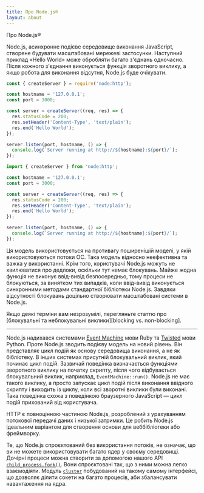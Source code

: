 ```yaml
---
title: Про Node.js®
layout: about
---
```


Про Node.js®

Node.js, асинхронне подієве середовище виконання JavaScript, створене будувати масштабовані мережеві застосунки. Наступний приклад «Hello World» може обробляти багато з'єднань одночасно. Після кожного з'єднання виконується функція зворотного виклику, а якщо робота для виконання відсутня, Node.js буде очікувати.

```cjs
const { createServer } = require('node:http');

const hostname = '127.0.0.1';
const port = 3000;

const server = createServer((req, res) => {
  res.statusCode = 200;
  res.setHeader('Content-Type', 'text/plain');
  res.end('Hello World');
});

server.listen(port, hostname, () => {
  console.log(`Server running at http://${hostname}:${port}/`);
});
```

```mjs
import { createServer } from 'node:http';

const hostname = '127.0.0.1';
const port = 3000;

const server = createServer((req, res) => {
  res.statusCode = 200;
  res.setHeader('Content-Type', 'text/plain');
  res.end('Hello World');
});

server.listen(port, hostname, () => {
  console.log(`Server running at http://${hostname}:${port}/`);
});
```

Ця модель використовується на противагу поширенішій моделі, у якій використовуються потоки ОС. Така модель відносно неефективна та важка у використанні. Крім того, користувачі Node.js можуть не хвилюватися про дедлоки, оскільки тут немає блокувань. Майже жодна функція не виконує ввід-вивід безпосередньо, тому процеси не блокуються, за винятком тих випадків, коли ввід-вивід виконується синхронними методами стандартної бібліотеки Node.js. Завдяки відсутності блокувань доцільно створювати масштабовані системи в Node.js.

Якщо деякі терміни вам незрозумілі, перегляньте статтю про
[блокувальні та неблокувальні виклики][blocking vs. non-blocking].

---

Node.js надихався системами [Event Machine][] мови Ruby та [Twisted][] мови Python. Проте Node.js зводить подієву модель на новий рівень. Він представляє цикл подій як основу середовища виконання, а не як бібліотеку. В інших системах присутній блокувальний виклик, який починає цикл подій. Зазвичай поведінка визначається функціями зворотного виклику на початку скрипту, після чого відбувається блокувальний виклик, наприклад, `EventMachine::run()`. Node.js не має такого виклику, а просто запускає цикл подій після виконання ввідного скрипту і виходить із циклу, коли всі зворотні виклики були виконані. Така поведінка схожа з поведінкою браузерного JavaScript — цикл подій прихований від користувача.

HTTP є повноцінною частиною Node.js, розроблений з урахуванням потокової передачі даних і низької затримки. Це робить Node.js ідеальним варіантом для створення основи для веббібліотеки або фреймворку.

Те, що Node.js спроєктований без використання потоків, не означає, що ви не можете використовувати багато ядер у своєму середовищі. Дочірні процеси можна створити за допомогою нашого API [`child_process.fork()`][]. Вони спроєктовані так, що з ними можна легко взаємодіяти. Модуль [`cluster`][] побудований на такому самому інтерфейсі, що дозволяє ділити сокети на багато процесів, аби збалансувати навантаження на ядра.

[блокуючі vs неблокуючі методи]: /learn/asynchronous-work/overview-of-blocking-vs-non-blocking
[`child_process.fork()`]: https://nodejs.org/api/child_process.html
[`cluster`]: https://nodejs.org/api/cluster.html
[event machine]: https://github.com/eventmachine/eventmachine
[twisted]: https://twisted.org/
